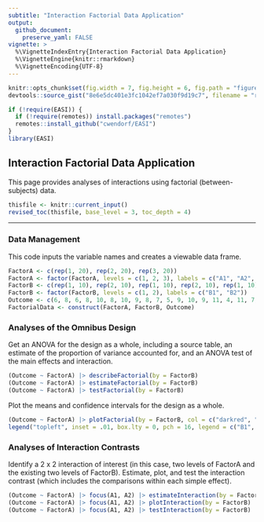 ```yaml
---
subtitle: "Interaction Factorial Data Application"
output:
  github_document:
    preserve_yaml: FALSE
vignette: >
  %\VignetteIndexEntry{Interaction Factorial Data Application}
  %\VignetteEngine{knitr::rmarkdown}
  %\VignetteEncoding{UTF-8}
---
```


```r
knitr::opts_chunk$set(fig.width = 7, fig.height = 6, fig.path = "figures/", echo = TRUE, warning = FALSE, message = FALSE)
devtools::source_gist("8e6e5dc401e3fc1042ef7a030f9d19c7", filename = "revised_toc.R")
```

```r
if (!require(EASI)) {
  if (!require(remotes)) install.packages("remotes")
  remotes::install_github("cwendorf/EASI")
}
library(EASI)
```

## Interaction Factorial Data Application

This page provides analyses of interactions using factorial (between-subjects) data.

```r
thisfile <- knitr::current_input()
revised_toc(thisfile, base_level = 3, toc_depth = 4)
```

---

### Data Management

This code inputs the variable names and creates a viewable data frame.
```r
FactorA <- c(rep(1, 20), rep(2, 20), rep(3, 20))
FactorA <- factor(FactorA, levels = c(1, 2, 3), labels = c("A1", "A2", "A3"))
FactorB <- c(rep(1, 10), rep(2, 10), rep(1, 10), rep(2, 10), rep(1, 10), rep(2, 10))
FactorB <- factor(FactorB, levels = c(1, 2), labels = c("B1", "B2"))
Outcome <- c(6, 8, 6, 8, 10, 8, 10, 9, 8, 7, 5, 9, 10, 9, 11, 4, 11, 7, 6, 8, 7, 13, 11, 10, 13, 8, 11, 14, 12, 11, 7, 8, 7, 11, 10, 7, 8, 4, 8, 10, 9, 16, 11, 12, 15, 13, 9, 14, 11, 10, 8, 6, 8, 11, 5, 7, 9, 3, 6, 7)
FactorialData <- construct(FactorA, FactorB, Outcome)
```

### Analyses of the Omnibus Design

Get an ANOVA for the design as a whole, including a source table, an estimate of the proportion of variance accounted for, and an ANOVA test of the main effects and interaction.
```r
(Outcome ~ FactorA) |> describeFactorial(by = FactorB)
(Outcome ~ FactorA) |> estimateFactorial(by = FactorB)
(Outcome ~ FactorA) |> testFactorial(by = FactorB)
```

Plot the means and confidence intervals for the design as a whole.
```r
(Outcome ~ FactorA) |> plotFactorial(by = FactorB, col = c("darkred", "darkblue"))
legend("topleft", inset = .01, box.lty = 0, pch = 16, legend = c("B1", "B2"), col = c("darkred", "darkblue"))
```

### Analyses of Interaction Contrasts

Identify a 2 x 2 interaction of interest (in this case, two levels of FactorA and the existing two levels of FactorB). Estimate, plot, and test the interaction contrast (which includes the comparisons within each simple effect).
```r
(Outcome ~ FactorA) |> focus(A1, A2) |> estimateInteraction(by = FactorB)
(Outcome ~ FactorA) |> focus(A1, A2) |> plotInteraction(by = FactorB)
(Outcome ~ FactorA) |> focus(A1, A2) |> testInteraction(by = FactorB)
```
